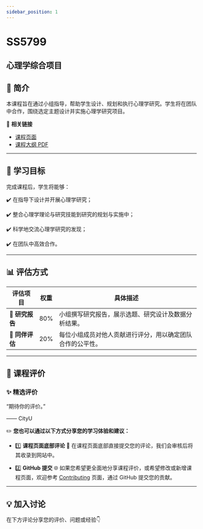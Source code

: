 ```yaml
---
sidebar_position: 1
---
```


# SS5799
## 心理学综合项目

## **📘 简介**
本课程旨在通过小组指导，帮助学生设计、规划和执行心理学研究。学生将在团队中合作，围绕选定主题设计并实施心理学研究项目。

🔗 **相关链接**
- [课程页面](https://www.cityu.edu.hk/catalogue/pg/202425/course/SS5799.htm)
- [课程大纲 PDF](https://www.cityu.edu.hk/catalogue/pg/202425/course/SS5799.pdf)

---

## **🎯 学习目标**

完成课程后，学生将能够：

✔️ 在指导下设计并开展心理学研究；

✔️ 整合心理学理论与研究技能到研究的规划与实施中；

✔️ 科学地交流心理学研究的发现；

✔️ 在团队中高效合作。

---

## **📊 评估方式**

| **评估项目**             | **权重** | **具体描述**                                                                                       |
|------------------------|---------|---------------------------------------------------------------------------------------------------|
| **📄 研究报告**          | 80%     | 小组撰写研究报告，展示选题、研究设计及数据分析结果。                                                    |
| **👥 同伴评估**          | 20%     | 每位小组成员对他人贡献进行评分，用以确定团队合作的公平性。                                                   |

---

## **💬 课程评价**

### ✨ **精选评价**
<div className={commentStyles.commentBox}>
    <p className={commentStyles.commentText}>
        “期待你的评价。”
    </p>
    <p className={commentStyles.commentAuthor}>—— CityU</p>
</div>

✏️ **您也可以通过以下方式分享您的学习体验和建议：**

- 1️⃣ **课程页面底部评论**
💬 在课程页面底部直接提交您的评论，我们会审核后将其收录到网站中。

- 2️⃣ **GitHub 提交**
🌐 如果您希望更全面地分享课程评价，或希望修改或新增课程页面，欢迎参考 [Contributing](https://penjc.github.io/CityU/contributing) 页面，通过 GitHub 提交您的贡献。

---

## **💡 加入讨论**

在下方评论分享您的评价、问题或经验👇
<Utterances />
